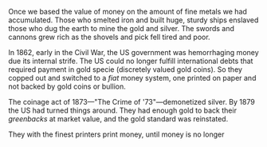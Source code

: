 Once we based the value of money on the amount of fine metals we had accumulated. Those who smelted iron and built huge, sturdy ships enslaved those who dug the earth to mine the gold and silver. The swords and cannons grew rich as the shovels and pick fell tired and poor.

In 1862, early in the Civil War, the US government was hemorrhaging money due its internal strife. The US could no longer fulfill international debts that required payment in gold specie (discretely valued gold coins). So they copped out and switched to a *fiat* money system, one printed on paper and not backed by gold coins or bullion.

The coinage act of 1873—"The Crime of '73"—demonetized silver. By 1879 the US had turned things around. They had enough gold to back their *greenbacks* at market value, and the gold standard was reinstated.

They with the finest printers print money, until money is no longer 